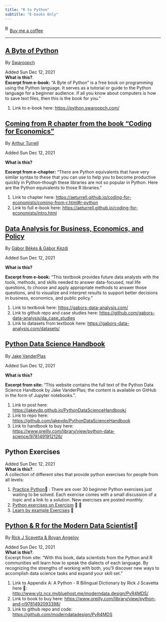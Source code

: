 ```yaml
---
title: "R to Python"
subtitle: "E-books Only"
---
```


<link href="https://fonts.googleapis.com/css?family=Cookie" rel="stylesheet"><a class="bmc-button" target="_blank" href="https://www.buymeacoffee.com/JoscelinRocha">![Buy me a coffee](https://cdn.buymeacoffee.com/buttons/bmc-new-btn-logo.svg){alt="Buy me a coffee" width="15" height="21"}Buy me a coffee</a>

------------------------------------------------------------------------

## [A Byte of Python](https://python.swaroopch.com/)

By [Swaroopch](https://python.swaroopch.com/)

Added Sun Dec 12, 2021\
**What is this?**.\
**Excerpt from e-book:** "A Byte of Python" is a free book on programming using the Python language. It serves as a tutorial or guide to the Python language for a beginner audience. If all you know about computers is how to save text files, then this is the book for you."

1.  Link to e-book here: <https://python.swaroopch.com/>

## [Coming from R chapter from the book "Coding for Economics"](https://aeturrell.github.io/coding-for-economists/coming-from-r.html#r-python)

By [Arthur Turrell](https://aeturrell.github.io/coding-for-economists/coming-from-r.html#r-python)

Added Sun Dec 12, 2021

**What is this?**

**Excerpt from e-chapter:** "There are Python equivalents that have very similar syntax to these that you can use to help you to become productive quickly in Python--though these libraries are not so popular in Python. Here are the Python equivalents to those R libraries."

1.  Link to chapter here: <https://aeturrell.github.io/coding-for-economists/coming-from-r.html#r-python>
2.  Link to full e-book here: <https://aeturrell.github.io/coding-for-economists/intro.html>

## [Data Analysis for Business, Economics, and Policy](https://gabors-data-analysis.com/)

By [Gábor Békés & Gábor Kézdi](https://gabors-data-analysis.com/)

Added Sun Dec 12, 2021

**What is this?**

**Excerpt from e-book:** "This textbook provides future data analysts with the tools, methods, and skills needed to answer data-focused, real life questions, to choose and apply appropriate methods to answer those questions, and to visualize and interpret results to support better decisions in business, economics, and public policy."

1.  Link to textbook here: <https://gabors-data-analysis.com/>
2.  Link to github repo and case studies here: <https://github.com/gabors-data-analysis/da_case_studies>
3.  Link to datasets from textbook here: <https://gabors-data-analysis.com/datasets/>

## [Python Data Science Handbook](https://jakevdp.github.io/PythonDataScienceHandbook/)

By [Jake VanderPlas](https://jakevdp.github.io/PythonDataScienceHandbook/)

Added Sun Dec 12, 2021

**What is this?**

**Excerpt from site:** "This website contains the full text of the Python Data Science Handbook by Jake VanderPlas; the content is available on GitHub in the form of Jupyter notebooks.".

1.  Link to post here: <https://jakevdp.github.io/PythonDataScienceHandbook/>
2.  Link to repo here: <https://github.com/jakevdp/PythonDataScienceHandbook>
3.  Link to handbook to buy here: <https://www.oreilly.com/library/view/python-data-science/9781491912126/>

## Python Exercises

Added Sun Dec 12, 2021\
**What is this?**.\
A collection of different sites that provide python exercises for people from all levels:

1.  [Practice Python](https://www.practicepython.org/)🌱 : There are over 30 beginner Python exercises just waiting to be solved. Each exercise comes with a small discussion of a topic and a link to a solution. New exercises are posted monthly.
2.  [Python exercises on Exercism](https://exercism.org/tracks/python/exercises) 🌱 🌳
3.  [Learn by example Exercises](https://github.com/learnbyexample/100_page_python_intro/blob/main/exercises/Exercises.md) 🌱

## [Python & R for the Modern Data Scientist](https://github.com/moderndatadesign/PyR4MDS)💯

By [Rick J Scavetta & Boyan Angelov](https://github.com/moderndatadesign/PyR4MDS)

Added Sun Dec 12, 2021\
**What is this?**.\
Excerpt from site: "With this book, data scientists from the Python and R communities will learn how to speak the dialects of each language. By recognizing the strengths of working with both, you'll discover new ways to accomplish data science tasks and expand your skill set."

1.  Link to Appendix A: A Python - R Bilingual Dictionary by Rick J Scavetta here 💯: <http://www.ylz.ncx.mybluehost.me/moderndata.design/PyR4MDS/>
2.  Link to book to buy here: <https://www.oreilly.com/library/view/python-and-r/9781492093398/>
3.  Link to github repo and code: <https://github.com/moderndatadesign/PyR4MDS>

## 
